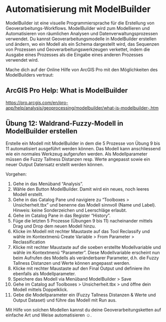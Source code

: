 # Automatisierung mit ModelBuilder

ModelBuilder ist eine visuelle Programmiersprache für die Erstellung von Geoverarbeitungs-Workflows. ModelBuilder wird zum Modellieren und Automatisieren von räumlichen Analysen und Datenverwaltungsprozessen verwendet. Du kannst Geoverarbeitungsmodelle in ModelBuilder erstellen und ändern, wo ein Modell als ein Schema dargestellt wird, das Sequenzen von Prozessen und Geoverarbeitungswerkzeugen verkettet, indem die Ausgabe eines Prozesses als die Eingabe eines anderen Prozesses verwendet wird.

Mache dich auf der Online Hilfe von ArcGIS Pro mit den Möglichkeiten des ModelBuilders vertraut:

:::{.callout-note}
## ArcGIS Pro Help: What is ModelBuilder

<https://pro.arcgis.com/en/pro-app/help/analysis/geoprocessing/modelbuilder/what-is-modelbuilder-.htm>{target="_blank"}
:::

## Übung 12: Waldrand-Fuzzy-Modell in ModelBuilder erstellen

Erstelle ein Modell mit ModelBuilder in dem die 5 Prozesse von Übung 9 bis 11 automatisiert ausgeführt werden können. Das Modell kann anschliessend wie ein normales Werkzeug aufgerufen werden. Als Modellparameter müssen die Fuzzy Tallness Distanzen resp. Werte angepasst sowie ein neuer Output Datensatz erstellt werden können. 

Vorgehen:

1. Gehe in das Menüband "Analysis".
2. Wähle den Button ModelBuilder. Damit wird ein neues, noch leeres Modell erstellt.
3. Gehe in das Catalog Pane und navigiere zu "Toolboxes > Unsicherheit.tbx" und benenne das Modell sinnvoll (Name und Label). Hinweis: keine Sonderzeichen und Leerschläge erlaubt.
4. Gehe im Catalog Pane in das Register "History".
5. Füge die letzten 5 Prozesse (Übungen 9 bis 11) nacheinander mittels Drag und Drop dem neuen Modell hinzu.
6. Klicke im Modell mit rechter Maustaste auf das Tool Reclassify und wähle im Kontextmenü Create Variable > From Parameter > Reclassification
7. Klicke mit rechter Maustaste auf die soeben erstellte Modellvariable und wähle im Kontextmenü "Parameter". Diese Modellvariable erscheint nun beim Aufrufen des Modells als veränderbarer Parameter, d.h. die Fuzzy Tallness Distanzen und Werte können angepasst werden.
8. Klicke mit rechter Maustaste auf den Final Output und definiere ihn ebenfalls als Modellparameter.
9. Speichere das Modell via Menüband ModelBuilder > Save
10. Gehe im Catalog auf Toolboxes > Unsicherheit.tbx > und öffne dein Modell mittels Doppelklick.
11. Gebe die Modellparameter ein (Fuzzy Tallness Distanzen & Werte und Output Dataset) und führe das Modell mit Run aus.

Mit Hilfe von solchen Modellen kannst du deine Geoverarbeitungsketten auf einfache Art und Weise automatisieren ☺.
